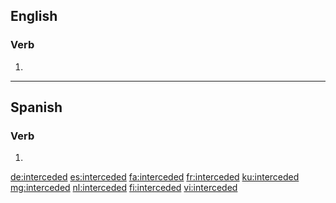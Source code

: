 ==English==

===Verb===
{{head|en|verb form}}

# {{en-past of|intercede}}

----

==Spanish==
 
===Verb===
{{es-verb-form}}
 
# {{es-verb form of|region=Spain|ending=er|mood=imperative|sense=affirmative|pers=2|formal=no|number=plural|interceder}}

[[de:interceded]]
[[es:interceded]]
[[fa:interceded]]
[[fr:interceded]]
[[ku:interceded]]
[[mg:interceded]]
[[nl:interceded]]
[[fi:interceded]]
[[vi:interceded]]